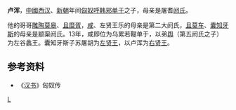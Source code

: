 '''卢浑'''，[[中國|中國]][[西汉|西汉]]、[[新朝|新朝]]年间[[匈奴|匈奴]][[呼韩邪单于|呼韩邪单于]]之子，母亲是屠耆[[阏氏|阏氏]]。

他的哥哥[[复株絫若鞮单于|雕陶莫皋]]、[[搜谐单于|且糜胥]]，[[乌累若鞮单于|咸]]、左贤王乐的母亲是第二大阏氏，[[车牙单于|且莫车]]、[[乌珠留单于|囊知牙斯]]的母亲是颛渠阏氏。13年，咸即位为乌累若鞮单于，以弟[[呼都而尸道皋若鞮单于|舆]]（第五阏氏之子）为左谷蠡王。囊知牙斯子苏屠胡为[[左贤王|左贤王]]，以卢浑为[[右贤王|右贤王]]。

==参考资料==
*《[[汉书|汉书]]》匈奴传

[[Category:匈奴政治人物|L]]